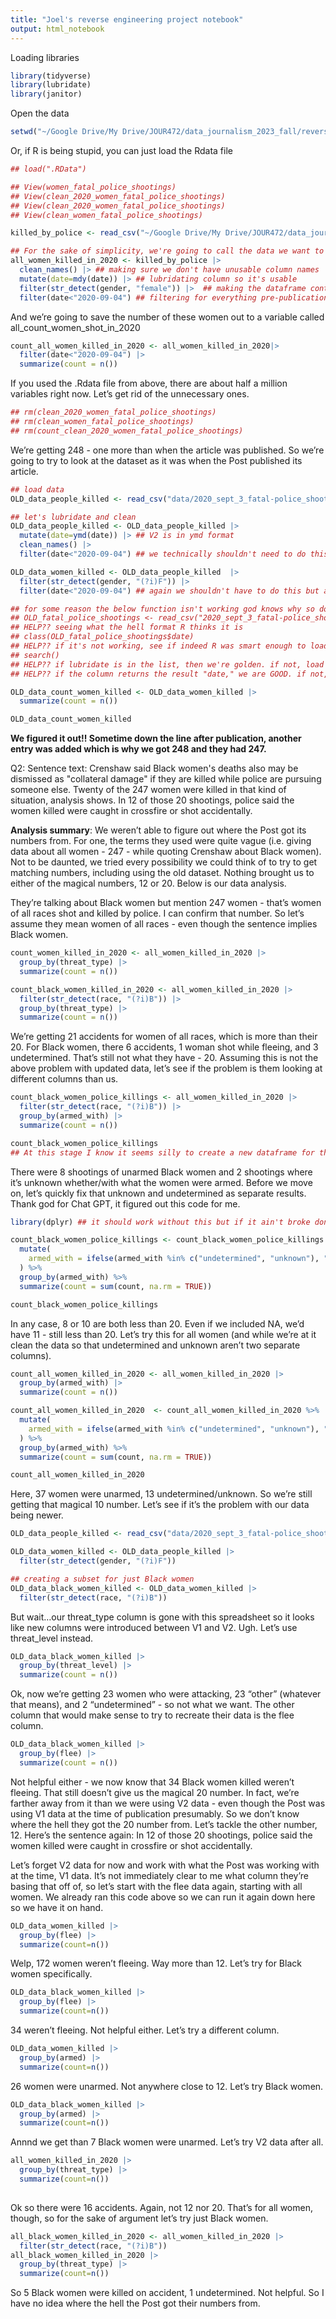 ```yaml
---
title: "Joel's reverse engineering project notebook"
output: html_notebook
---
```


Loading libraries

```r
library(tidyverse)
library(lubridate)
library(janitor)
```

Open the data

```r
setwd("~/Google Drive/My Drive/JOUR472/data_journalism_2023_fall/reverse engineering/Reverse-Engineering-Project")
```

Or, if R is being stupid, you can just load the Rdata file

```r
## load(".RData")
```

```r
## View(women_fatal_police_shootings)
## View(clean_2020_women_fatal_police_shootings)
## View(clean_2020_women_fatal_police_shootings)
## View(clean_women_fatal_police_shootings)
```

```r
killed_by_police <- read_csv("~/Google Drive/My Drive/JOUR472/data_journalism_2023_fall/reverse engineering/Reverse-Engineering-Project/data/fatal-police-shootings-data.csv")

## For the sake of simplicity, we're going to call the data we want to work with all_women_shot_in_2020 
all_women_killed_in_2020 <- killed_by_police |> 
  clean_names() |> ## making sure we don't have unusable column names
  mutate(date=mdy(date)) |> ## lubridating column so it's usable
  filter(str_detect(gender, "female")) |>  ## making the dataframe contain only women
  filter(date<"2020-09-04") ## filtering for everything pre-publication date
```

And we're going to save the number of these women out to a variable called all_count_women_shot_in_2020

```r
count_all_women_killed_in_2020 <- all_women_killed_in_2020|>
  filter(date<"2020-09-04") |> 
  summarize(count = n())
```

If you used the .Rdata file from above, there are about half a million variables right now. Let's get rid of the unnecessary ones.

```r
## rm(clean_2020_women_fatal_police_shootings)
## rm(clean_women_fatal_police_shootings)
## rm(count_clean_2020_women_fatal_police_shootings)
```

We're getting 248 - one more than when the article was published. So we're going to try to look at the dataset as it was when the Post published its article.

```r
## load data
OLD_data_people_killed <- read_csv("data/2020_sept_3_fatal-police_shootings_data.csv")

## let's lubridate and clean
OLD_data_people_killed <- OLD_data_people_killed |> 
  mutate(date=ymd(date)) |> ## V2 is in ymd format
  clean_names() |> 
  filter(date<"2020-09-04") ## we technically shouldn't need to do this but sicher ist sicher

OLD_data_women_killed <- OLD_data_people_killed  |>   
  filter(str_detect(gender, "(?i)F")) |> 
  filter(date<"2020-09-04") ## again we shouldn't have to do this but as my dad says, viel hilft viel

## for some reason the below function isn't working god knows why so don't use it
## OLD_fatal_police_shootings <- read_csv("2020_sept_3_fatal-police_shootings_data.csv")
## HELP?? seeing what the hell format R thinks it is
## class(OLD_fatal_police_shootings$date)
## HELP?? if it's not working, see if indeed R was smart enough to load lubridate
## search()
## HELP?? if lubridate is in the list, then we're golden. if not, load the library again.
## HELP?? if the column returns the result "date," we are GOOD. if not, let's lubridate the column since it's apparently a character column

```

```r
OLD_data_count_women_killed <- OLD_data_women_killed |>  
  summarize(count = n())

OLD_data_count_women_killed 
```

**We figured it out!! Sometime down the line after publication, another entry was added which is why we got 248 and they had 247.**

Q2: Sentence text: Crenshaw said Black women\'s deaths also may be dismissed as \"collateral damage\" if they are killed while police are pursuing someone else. Twenty of the 247 women were killed in that kind of situation, analysis shows. In 12 of those 20 shootings, police said the women killed were caught in crossfire or shot accidentally.

**Analysis summary**: We weren't able to figure out where the Post got its numbers from. For one, the terms they used were quite vague (i.e. giving data about all women - 247 - while quoting Crenshaw about Black women). Not to be daunted, we tried every possibility we could think of to try to get matching numbers, including using the old dataset. Nothing brought us to either of the magical numbers, 12 or 20. Below is our data analysis.

They're talking about Black women but mention 247 women - that's women of all races shot and killed by police. I can confirm that number. So let's assume they mean women of all races - even though the sentence implies Black women.

```r
count_women_killed_in_2020 <- all_women_killed_in_2020 |> 
  group_by(threat_type) |> 
  summarize(count = n())

count_black_women_killed_in_2020 <- all_women_killed_in_2020 |> 
  filter(str_detect(race, "(?i)B")) |> 
  group_by(threat_type) |> 
  summarize(count = n())
```

We're getting 21 accidents for women of all races, which is more than their 20. For Black women, there 6 accidents, 1 woman shot while fleeing, and 3 undetermined. That's still not what they have - 20. Assuming this is not the above problem with updated data, let's see if the problem is them looking at different columns than us.

```r
count_black_women_police_killings <- all_women_killed_in_2020 |> 
  filter(str_detect(race, "(?i)B")) |> 
  group_by(armed_with) |> 
  summarize(count = n())

count_black_women_police_killings
## At this stage I know it seems silly to create a new dataframe for this but it'll be important in a sec.
```

There were 8 shootings of unarmed Black women and 2 shootings where it's unknown whether/with what the women were armed. Before we move on, let's quickly fix that unknown and undetermined as separate results. Thank god for Chat GPT, it figured out this code for me.

```r
library(dplyr) ## it should work without this but if it ain't broke don't fix it, as they say.

count_black_women_police_killings <- count_black_women_police_killings  |> 
  mutate(
    armed_with = ifelse(armed_with %in% c("undetermined", "unknown"), "undetermined_unknown", armed_with)
  ) %>%
  group_by(armed_with) %>%
  summarize(count = sum(count, na.rm = TRUE))

count_black_women_police_killings
```

In any case, 8 or 10 are both less than 20. Even if we included NA, we'd have 11 - still less than 20. Let's try this for all women (and while we're at it clean the data so that undetermined and unknown aren't two separate columns).

```r
count_all_women_killed_in_2020 <- all_women_killed_in_2020 |> 
  group_by(armed_with) |> 
  summarize(count = n())

count_all_women_killed_in_2020  <- count_all_women_killed_in_2020 %>%
  mutate(
    armed_with = ifelse(armed_with %in% c("undetermined", "unknown"), "undetermined_unknown", armed_with)
  ) %>%
  group_by(armed_with) %>%
  summarize(count = sum(count, na.rm = TRUE))

count_all_women_killed_in_2020
```

Here, 37 women were unarmed, 13 undetermined/unknown. So we're still getting that magical 10 number. Let's see if it's the problem with our data being newer.

```r
OLD_data_people_killed <- read_csv("data/2020_sept_3_fatal-police_shootings_data.csv")

OLD_data_women_killed <- OLD_data_people_killed |> 
  filter(str_detect(gender, "(?i)F"))

## creating a subset for just Black women
OLD_data_black_women_killed <- OLD_data_women_killed |> 
  filter(str_detect(race, "(?i)B"))
```

But wait...our threat_type column is gone with this spreadsheet so it looks like new columns were introduced between V1 and V2. Ugh. Let's use threat_level instead.

```r
OLD_data_black_women_killed |> 
  group_by(threat_level) |> 
  summarize(count = n())
```

Ok, now we're getting 23 women who were attacking, 23 "other" (whatever that means), and 2 "undetermined" - so not what we want. The other column that would make sense to try to recreate their data is the flee column.

```r
OLD_data_black_women_killed |> 
  group_by(flee) |> 
  summarize(count = n())
```

Not helpful either - we now know that 34 Black women killed weren't fleeing. That still doesn't give us the magical 20 number. In fact, we're farther away from it than we were using V2 data - even though the Post was using V1 data at the time of publication presumably. So we don't know where the hell they got the 20 number from. Let's tackle the other number, 12. Here's the sentence again: In 12 of those 20 shootings, police said the women killed were caught in crossfire or shot accidentally.

Let's forget V2 data for now and work with what the Post was working with at the time, V1 data. It's not immediately clear to me what column they're basing that off of, so let's start with the flee data again, starting with all women. We already ran this code above so we can run it again down here so we have it on hand.

```r
OLD_data_women_killed |> 
  group_by(flee) |> 
  summarize(count=n())
```

Welp, 172 women weren't fleeing. Way more than 12. Let's try for Black women specifically.

```r
OLD_data_black_women_killed |> 
  group_by(flee) |> 
  summarize(count=n())
```

34 weren't fleeing. Not helpful either. Let's try a different column.

```r
OLD_data_women_killed |> 
  group_by(armed) |> 
  summarize(count=n())
```

26 women were unarmed. Not anywhere close to 12. Let's try Black women.

```r
OLD_data_black_women_killed |> 
  group_by(armed) |> 
  summarize(count=n())
```

Annnd we get than 7 Black women were unarmed. Let's try V2 data after all.

```r
all_women_killed_in_2020 |> 
  group_by(threat_type) |> 
  summarize(count=n())
  
```

Ok so there were 16 accidents. Again, not 12 nor 20. That's for all women, though, so for the sake of argument let's try just Black women.

```r
all_black_women_killed_in_2020 <- all_women_killed_in_2020 |> 
  filter(str_detect(race, "(?i)B"))
all_black_women_killed_in_2020 |> 
  group_by(threat_type) |> 
  summarize(count=n())
```

So 5 Black women were killed on accident, 1 undetermined. Not helpful. So I have no idea where the hell the Post got their numbers from.
